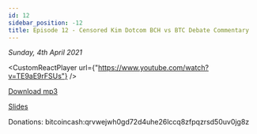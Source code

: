 ```yaml
---
id: 12
sidebar_position: -12
title: Episode 12 - Censored Kim Dotcom BCH vs BTC Debate Commentary
---
```



_Sunday, 4th April 2021_

<CustomReactPlayer
  url={"https://www.youtube.com/watch?v=TE9aE9rFSUs"} />

[Download mp3](https://drive.google.com/file/d/1rfMAE3Ey5ElS5O-ZtXWjBZqn8hpj_hSO/view?usp=sharing)

[Slides](https://docs.google.com/presentation/d/1PjhEJv6P_Y5ZhCrrI_EvHjC5YneSgGpD2DwxLEKu7CA/edit?usp=sharing)

Donations: bitcoincash:qrvwejwh0gd72d4uhe26lccq8zfpqzrsd50uv0jg8z
